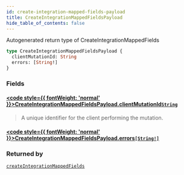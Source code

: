 ```yaml
---
id: create-integration-mapped-fields-payload
title: CreateIntegrationMappedFieldsPayload
hide_table_of_contents: false
---
```








Autogenerated return type of CreateIntegrationMappedFields

```graphql
type CreateIntegrationMappedFieldsPayload {
  clientMutationId: String
  errors: [String!]
}
```


### Fields

#### [<code style={{ fontWeight: 'normal' }}>CreateIntegrationMappedFieldsPayload.<b>clientMutationId</b></code>](#)<Bullet />[`String`](/api/graphql/documentation/scalars/string) <Badge class="secondary" text="scalar"/>
> A unique identifier for the client performing the mutation.
> 

#### [<code style={{ fontWeight: 'normal' }}>CreateIntegrationMappedFieldsPayload.<b>errors</b></code>](#)<Bullet />[`[String!]`](/api/graphql/documentation/scalars/string) <Badge class="secondary" text="list"/> <Badge class="secondary" text="scalar"/>
> 
> 



### Returned by

[`createIntegrationMappedFields`](/api/graphql/documentation/mutations/create-integration-mapped-fields)  <Badge class="secondary" text="mutation"/>



